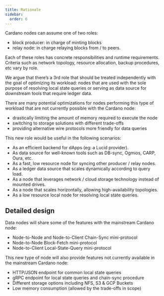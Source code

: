 ```yaml
---
title: Rationale
sidebar:
  order: 6
---
```


Cardano nodes can assume one of two roles:

- block producer: in charge of minting blocks
- relay node: in charge relaying blocks from / to peers.

Each of these roles has concrete responsibilities and runtime requirements. Criteria such as network topology, resource allocation, backup procedures, etc vary by role.

We argue that there’s a 3rd role that should be treated independently with the goal of optimizing its workload: nodes that are used with the sole purpose of resolving local state queries or serving as data source for downstream tools that require ledger data.

There are many potential optimizations for nodes performing this type of workload that are not currently possible with the Cardano node:

- drastically limiting the amount of memory required to execute the node
- switching to storage solutions with different trade-offs
- providing alternative wire protocols more friendly for data queries

This new role would be useful in the following scenarios:

- As an efficient backend for dApps (eg: a Lucid provider).
- As data source for well-known tools such as DB-sync, Ogmios, CARP, Oura, etc.
- As a fast, low resource node for syncing other producer / relay nodes.
- As a ledger data source that scales dynamically according to query load.
- As a node that leverages network / cloud storage technology instead of mounted drives.
- As a node that scales horizontally, allowing high-availability topologies.
- As a low resource local node for resolving local state queries.

## Detailed design

Data nodes will share some of the features with the mainstream Cardano node:

- Node-to-Node and Node-to-Client Chain-Sync mini-protocol
- Node-to-Node Block-Fetch mini-protocol
- Node-to-Client Local-State-Query mini-protocol

This new type of node will also provide features not currently available in the mainstream Cardano node:

- HTTP/JSON endpoint for common local state queries
- gRPC endpoint for local state queries and chain-sync procedure
- Different storage options including NFS, S3 & GCP Buckets
- Low memory consumption (allowed by the trade-offs in scope) 
